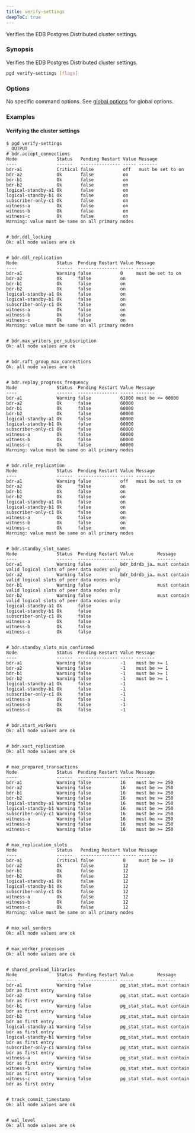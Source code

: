 ```yaml
---
title: verify-settings
deepToC: true
---
```


Verifies the EDB Postgres Distributed cluster settings.

### Synopsis

Verifies the EDB Postgres Distributed cluster settings.


```sh
pgd verify-settings [flags]
```

### Options

No specific command options. See [global options](../command_ref#global-options) for global options.

### Examples

#### Verifying the cluster settings

```
$ pgd verify-settings
__OUTPUT__
# bdr.accept_connections
Node               Status   Pending Restart Value Message
----               ------   --------------- ----- -------
bdr-a1             Critical false           off   must be set to on
bdr-a2             Ok       false           on
bdr-b1             Ok       false           on
bdr-b2             Ok       false           on
logical-standby-a1 Ok       false           on
logical-standby-b1 Ok       false           on
subscriber-only-c1 Ok       false           on
witness-a          Ok       false           on
witness-b          Ok       false           on
witness-c          Ok       false           on
Warning: value must be same on all primary nodes


# bdr.ddl_locking
Ok: all node values are ok


# bdr.ddl_replication
Node               Status  Pending Restart Value Message
----               ------  --------------- ----- -------
bdr-a1             Warning false           0     must be set to on
bdr-a2             Ok      false           on
bdr-b1             Ok      false           on
bdr-b2             Ok      false           on
logical-standby-a1 Ok      false           on
logical-standby-b1 Ok      false           on
subscriber-only-c1 Ok      false           on
witness-a          Ok      false           on
witness-b          Ok      false           on
witness-c          Ok      false           on
Warning: value must be same on all primary nodes


# bdr.max_writers_per_subscription
Ok: all node values are ok


# bdr.raft_group_max_connections
Ok: all node values are ok


# bdr.replay_progress_frequency
Node               Status  Pending Restart Value Message
----               ------  --------------- ----- -------
bdr-a1             Warning false           61000 must be <= 60000
bdr-a2             Ok      false           60000
bdr-b1             Ok      false           60000
bdr-b2             Ok      false           60000
logical-standby-a1 Ok      false           60000
logical-standby-b1 Ok      false           60000
subscriber-only-c1 Ok      false           60000
witness-a          Ok      false           60000
witness-b          Ok      false           60000
witness-c          Ok      false           60000
Warning: value must be same on all primary nodes


# bdr.role_replication
Node               Status  Pending Restart Value Message
----               ------  --------------- ----- -------
bdr-a1             Warning false           off   must be set to on
bdr-a2             Ok      false           on
bdr-b1             Ok      false           on
bdr-b2             Ok      false           on
logical-standby-a1 Ok      false           on
logical-standby-b1 Ok      false           on
subscriber-only-c1 Ok      false           on
witness-a          Ok      false           on
witness-b          Ok      false           on
witness-c          Ok      false           on
Warning: value must be same on all primary nodes


# bdr.standby_slot_names
Node               Status  Pending Restart Value         Message
----               ------  --------------- -----         -------
bdr-a1             Warning false           bdr_bdrdb_ja… must contain valid logical slots of peer data nodes only
bdr-a2             Warning false           bdr_bdrdb_ja… must contain valid logical slots of peer data nodes only
bdr-b1             Warning false                         must contain valid logical slots of peer data nodes only
bdr-b2             Warning false                         must contain valid logical slots of peer data nodes only
logical-standby-a1 Ok      false
logical-standby-b1 Ok      false
subscriber-only-c1 Ok      false
witness-a          Ok      false
witness-b          Ok      false
witness-c          Ok      false


# bdr.standby_slots_min_confirmed
Node               Status  Pending Restart Value Message
----               ------  --------------- ----- -------
bdr-a1             Warning false           -1    must be >= 1
bdr-a2             Warning false           -1    must be >= 1
bdr-b1             Warning false           -1    must be >= 1
bdr-b2             Warning false           -1    must be >= 1
logical-standby-a1 Ok      false           -1
logical-standby-b1 Ok      false           -1
subscriber-only-c1 Ok      false           -1
witness-a          Ok      false           -1
witness-b          Ok      false           -1
witness-c          Ok      false           -1


# bdr.start_workers
Ok: all node values are ok


# bdr.xact_replication
Ok: all node values are ok


# max_prepared_transactions
Node               Status  Pending Restart Value Message
----               ------  --------------- ----- -------
bdr-a1             Warning false           16    must be >= 250
bdr-a2             Warning false           16    must be >= 250
bdr-b1             Warning false           16    must be >= 250
bdr-b2             Warning false           16    must be >= 250
logical-standby-a1 Warning false           16    must be >= 250
logical-standby-b1 Warning false           16    must be >= 250
subscriber-only-c1 Warning false           16    must be >= 250
witness-a          Warning false           16    must be >= 250
witness-b          Warning false           16    must be >= 250
witness-c          Warning false           16    must be >= 250


# max_replication_slots
Node               Status   Pending Restart Value Message
----               ------   --------------- ----- -------
bdr-a1             Critical false           8     must be >= 10
bdr-a2             Ok       false           12
bdr-b1             Ok       false           12
bdr-b2             Ok       false           12
logical-standby-a1 Ok       false           12
logical-standby-b1 Ok       false           12
subscriber-only-c1 Ok       false           12
witness-a          Ok       false           12
witness-b          Ok       false           12
witness-c          Ok       false           12
Warning: value must be same on all primary nodes


# max_wal_senders
Ok: all node values are ok


# max_worker_processes
Ok: all node values are ok


# shared_preload_libraries
Node               Status  Pending Restart Value         Message
----               ------  --------------- -----         -------
bdr-a1             Warning false           pg_stat_stat… must contain bdr as first entry
bdr-a2             Warning false           pg_stat_stat… must contain bdr as first entry
bdr-b1             Warning false           pg_stat_stat… must contain bdr as first entry
bdr-b2             Warning false           pg_stat_stat… must contain bdr as first entry
logical-standby-a1 Warning false           pg_stat_stat… must contain bdr as first entry
logical-standby-b1 Warning false           pg_stat_stat… must contain bdr as first entry
subscriber-only-c1 Warning false           pg_stat_stat… must contain bdr as first entry
witness-a          Warning false           pg_stat_stat… must contain bdr as first entry
witness-b          Warning false           pg_stat_stat… must contain bdr as first entry
witness-c          Warning false           pg_stat_stat… must contain bdr as first entry


# track_commit_timestamp
Ok: all node values are ok


# wal_level
Ok: all node values are ok
```

